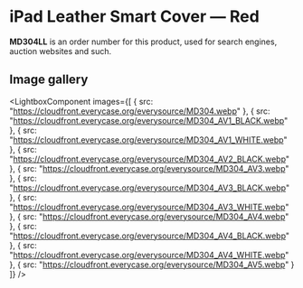 
# iPad Leather Smart Cover — Red

<Callout type='info' emoji='👉🏻'>**MD304LL** is an order number for this product, used for search engines, auction websites and such.</Callout>

## Image gallery

<LightboxComponent
    images={[
      {
        src: "https://cloudfront.everycase.org/everysource/MD304.webp"
      },
      {
        src: "https://cloudfront.everycase.org/everysource/MD304_AV1_BLACK.webp"
      },
      {
        src: "https://cloudfront.everycase.org/everysource/MD304_AV1_WHITE.webp"
      },
      {
        src: "https://cloudfront.everycase.org/everysource/MD304_AV2_BLACK.webp"
      },
      {
        src: "https://cloudfront.everycase.org/everysource/MD304_AV3.webp"
      },
      {
        src: "https://cloudfront.everycase.org/everysource/MD304_AV3_BLACK.webp"
      },
      {
        src: "https://cloudfront.everycase.org/everysource/MD304_AV3_WHITE.webp"
      },
      {
        src: "https://cloudfront.everycase.org/everysource/MD304_AV4.webp"
      },
      {
        src: "https://cloudfront.everycase.org/everysource/MD304_AV4_BLACK.webp"
      },
      {
        src: "https://cloudfront.everycase.org/everysource/MD304_AV4_WHITE.webp"
      },
      {
        src: "https://cloudfront.everycase.org/everysource/MD304_AV5.webp"
      }
    ]}
  />
